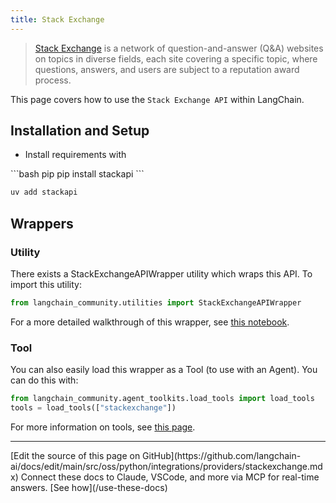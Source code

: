 ```yaml
---
title: Stack Exchange
---
```


>[Stack Exchange](https://en.wikipedia.org/wiki/Stack_Exchange) is a network of
question-and-answer (Q&A) websites on topics in diverse fields, each site covering
a specific topic, where questions, answers, and users are subject to a reputation award process.

This page covers how to use the `Stack Exchange API` within LangChain.

## Installation and Setup
- Install requirements with
<CodeGroup>
```bash pip
pip install stackapi
```

```bash uv
uv add stackapi
```
</CodeGroup>

## Wrappers

### Utility

There exists a StackExchangeAPIWrapper utility which wraps this API. To import this utility:

```python
from langchain_community.utilities import StackExchangeAPIWrapper
```

For a more detailed walkthrough of this wrapper, see [this notebook](/oss/python/integrations/tools/stackexchange).

### Tool

You can also easily load this wrapper as a Tool (to use with an Agent).
You can do this with:
```python
from langchain_community.agent_toolkits.load_tools import load_tools
tools = load_tools(["stackexchange"])
```

For more information on tools, see [this page](/oss/python/integrations/tools).

---

<Callout icon="pen-to-square" iconType="regular">
    [Edit the source of this page on GitHub](https://github.com/langchain-ai/docs/edit/main/src/oss/python/integrations/providers/stackexchange.mdx)
</Callout>
<Tip icon="terminal" iconType="regular">
    Connect these docs to Claude, VSCode, and more via MCP for    real-time answers. [See how](/use-these-docs)
</Tip>
